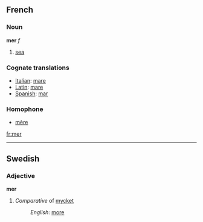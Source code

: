 ==French==
===Noun===
'''mer''' ''f''

# [[sea]]
===Cognate translations===

*[[Italian]]: [[mare]]
*[[Latin]]: [[mare]]
*[[Spanish]]: [[mar]]

===Homophone===
*[[mère]]
[[fr:mer]]

----
==Swedish==
===Adjective===
'''mer'''

#''Comparative'' of [[mycket]]
#:''English'': [[more]]